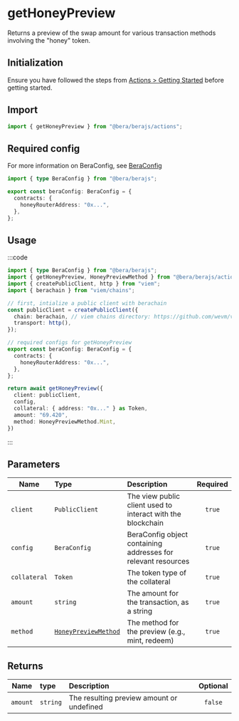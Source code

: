 # getHoneyPreview

Returns a preview of the swap amount for various transaction methods involving the "honey" token.

## Initialization

Ensure you have followed the steps from [Actions > Getting Started](/actions/getting-started) before getting started.

## Import

```ts
import { getHoneyPreview } from "@bera/berajs/actions";
```

## Required config

For more information on BeraConfig, see [BeraConfig](/bera-config/)

```ts twoslash
import { type BeraConfig } from "@bera/berajs";

export const beraConfig: BeraConfig = {
  contracts: {
    honeyRouterAddress: "0x...",
  },
};
```

## Usage

:::code

```ts [example.ts]
import { type BeraConfig } from "@bera/berajs";
import { getHoneyPreview, HoneyPreviewMethod } from "@bera/berajs/actions";
import { createPublicClient, http } from "viem";
import { berachain } from "viem/chains";

// first, intialize a public client with berachain
const publicClient = createPublicClient({
  chain: berachain, // viem chains directory: https://github.com/wevm/viem/blob/main/src/chains/index.ts
  transport: http(),
});

// required configs for getHoneyPreview
export const beraConfig: BeraConfig = {
  contracts: {
    honeyRouterAddress: "0x...",
  },
};

return await getHoneyPreview({
  client: publicClient,
  config,
  collateral: { address: "0x..." } as Token,
  amount: "69.420",
  method: HoneyPreviewMethod.Mint,
})
```

:::

## Parameters

| Name         | Type                                              | Description                                                   | Required |
| ------------ | :------------------------------------------------ | :------------------------------------------------------------ | :------: |
| `client`     | `PublicClient`                                    | The view public client used to interact with the blockchain   |  `true`  |
| `config`     | `BeraConfig`                                      | BeraConfig object containing addresses for relevant resources |  `true`  |
| `collateral` | `Token`                                           | The token type of the collateral                              |  `true`  |
| `amount`     | `string`                                          | The amount for the transaction, as a string                   |  `true`  |
| `method`     | [`HoneyPreviewMethod`](/types/HoneyPreviewMethod) | The method for the preview (e.g., mint, redeem)               |  `true`  |

## Returns

| Name     | type     | Description                               | Optional |
| -------- | :------- | :---------------------------------------- | :------: |
| `amount` | `string` | The resulting preview amount or undefined | `false`  |
